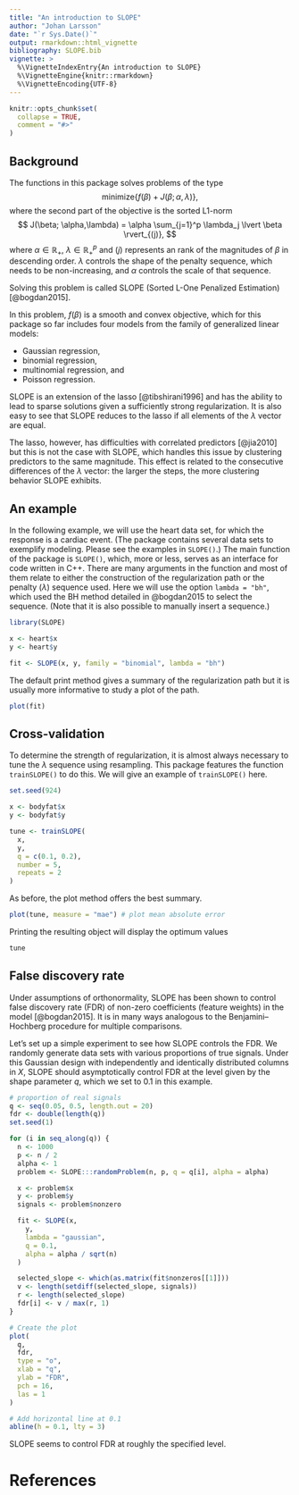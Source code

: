 ```yaml
---
title: "An introduction to SLOPE"
author: "Johan Larsson"
date: "`r Sys.Date()`"
output: rmarkdown::html_vignette
bibliography: SLOPE.bib
vignette: >
  %\VignetteIndexEntry{An introduction to SLOPE}
  %\VignetteEngine{knitr::rmarkdown}
  %\VignetteEncoding{UTF-8}
---
```


```r
knitr::opts_chunk$set(
  collapse = TRUE,
  comment = "#>"
)
```

## Background

The functions in this package solves problems of the type
$$
\mathrm{minimize}\left\{f(\beta) + J(\beta; \alpha,\lambda) \right\},
$$
where the second part of the objective is the
sorted L1-norm
$$
  J(\beta; \alpha,\lambda) =
    \alpha \sum_{j=1}^p \lambda_j \lvert \beta \rvert_{(j)},
$$
where $\alpha \in \mathbb{R}_{+}$, $\lambda \in \mathbb{R}_+^p$ and
$(j)$ represents an rank of the magnitudes of $\beta$ in descending order.
$\lambda$ controls the shape of the penalty sequence, which needs to be
non-increasing, and $\alpha$ controls the scale of that sequence.

Solving this problem is called SLOPE (Sorted L-One Penalized Estimation)
[@bogdan2015].

In this problem, $f(\beta)$ is a smooth and convex objective, which for this
package so far includes four models from the family of
generalized linear models:

* Gaussian regression,
* binomial regression,
* multinomial regression, and
* Poisson regression.

SLOPE is an extension of the lasso [@tibshirani1996] and has the ability
to lead to sparse solutions given a sufficiently strong regularization.
It is also easy to see that SLOPE reduces to the lasso if all elements
of the $\lambda$ vector are equal.

The lasso, however, has difficulties with correlated predictors [@jia2010]
but this is not the case with SLOPE, which handles this issue by clustering
predictors to the same magnitude. This effect is related to the
consecutive differences of the $\lambda$ vector: the larger the steps,
the more clustering behavior SLOPE exhibits.

## An example

In the following example, we will use the heart data set, for which the
response is a cardiac event. (The package contains several data sets
to exemplify modeling. Please see the examples in `SLOPE()`.) The main
function of the package is `SLOPE()`, which, more or less, serves as an
interface for code written in C++. There are many arguments in the
function and most of them relate to either the construction of the
regularization path or the penalty ($\lambda$) sequence used. Here we
will use the option `lambda = "bh"`, which used the BH method detailed
in @bogdan2015 to select the sequence. (Note that it is also possible
to manually insert a sequence.)

```r
library(SLOPE)

x <- heart$x
y <- heart$y

fit <- SLOPE(x, y, family = "binomial", lambda = "bh")
```

The default print method gives a summary of the regularization path but
it is usually more informative to study a plot of the path.

```r
plot(fit)
```

## Cross-validation

To determine the strength of regularization, it is almost always necessary to
tune the $\lambda$ sequence using resampling. This package features 
the function `trainSLOPE()` to do this. We will give an example of `trainSLOPE()`
here.

```r
set.seed(924)

x <- bodyfat$x
y <- bodyfat$y

tune <- trainSLOPE(
  x,
  y,
  q = c(0.1, 0.2),
  number = 5,
  repeats = 2
)
```

As before, the plot method offers the best summary.

```r
plot(tune, measure = "mae") # plot mean absolute error
```

Printing the resulting object will display the optimum values

```r
tune
```


## False discovery rate

Under assumptions of orthonormality, SLOPE has been shown to control
false discovery rate (FDR) of non-zero coefficients (feature weights)
in the model [@bogdan2015]. It is in many ways analogous to the
Benjamini--Hochberg procedure for multiple comparisons.

Let's set up a simple experiment to see how SLOPE controls the FDR.
We randomly generate data sets with various proportions of
true signals. Under this Gaussian design with independently and identically
distributed columns in $X$, SLOPE should asymptotically
control FDR at the level given by the shape parameter $q$, which
we set to 0.1 in this example.

```r
# proportion of real signals
q <- seq(0.05, 0.5, length.out = 20)
fdr <- double(length(q))
set.seed(1)

for (i in seq_along(q)) {
  n <- 1000
  p <- n / 2
  alpha <- 1
  problem <- SLOPE:::randomProblem(n, p, q = q[i], alpha = alpha)

  x <- problem$x
  y <- problem$y
  signals <- problem$nonzero

  fit <- SLOPE(x,
    y,
    lambda = "gaussian",
    q = 0.1,
    alpha = alpha / sqrt(n)
  )

  selected_slope <- which(as.matrix(fit$nonzeros[[1]]))
  v <- length(setdiff(selected_slope, signals))
  r <- length(selected_slope)
  fdr[i] <- v / max(r, 1)
}

# Create the plot
plot(
  q,
  fdr,
  type = "o",
  xlab = "q",
  ylab = "FDR",
  pch = 16,
  las = 1
)

# Add horizontal line at 0.1
abline(h = 0.1, lty = 3)
```

SLOPE seems to control FDR at roughly the specified level.

# References
